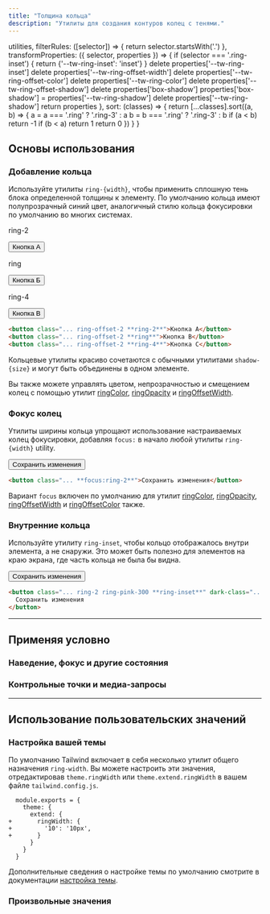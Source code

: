 ```yaml
---
title: "Толщина кольца"
description: "Утилиты для создания контуров колец с тенями."
---
```



  utilities,
  filterRules: ([selector]) => {
    return selector.startsWith('.')
  },
  transformProperties: ({ selector, properties }) => {
    if (selector === '.ring-inset') {
      return {'--tw-ring-inset': 'inset'}
    }
    delete properties['--tw-ring-inset']
    delete properties['--tw-ring-offset-width']
    delete properties['--tw-ring-offset-color']
    delete properties['--tw-ring-color']
    delete properties['--tw-ring-offset-shadow']
    delete properties['box-shadow']
    properties['box-shadow'] = properties['--tw-ring-shadow']
    delete properties['--tw-ring-shadow']
    return properties
  },
  sort: (classes) => {
    return [...classes].sort((a, b) => {
      a = a === '.ring' ? '.ring-3' : a
      b = b === '.ring' ? '.ring-3' : b
      if (a < b) return -1
      if (b < a) return 1
      return 0
    })
  }
}


## Основы использования

### Добавление кольца

Используйте утилиты `ring-{width}`, чтобы применить сплошную тень блока определенной толщины к элементу. По умолчанию кольца имеют полупрозрачный синий цвет, аналогичный стилю кольца фокусировки по умолчанию во многих системах.

<Example>
  <div class="grid grid-cols-1 sm:grid-cols-3 gap-4 text-white text-center font-bold leading-6">
    <div class="flex flex-col items-center shrink-0">
      <p class="font-medium text-sm text-slate-500 font-mono text-center mb-3 dark:text-slate-400">ring-2</p>
      <button class="px-4 py-2 font-semibold text-sm bg-white text-slate-700 border border-slate-300 rounded-md shadow-sm ring-2 ring-offset-2 ring-offset-slate-50 ring-blue-300 dark:bg-slate-700 dark:text-slate-200 dark:ring-offset-slate-900 dark:border-transparent">Кнопка А</button>
    </div>
    <div class="flex flex-col items-center shrink-0">
      <p class="font-medium text-sm text-slate-500 font-mono text-center mb-3 dark:text-slate-400">ring</p>
        <button class="px-4 py-2 font-semibold text-sm bg-white text-slate-700 border border-slate-300 rounded-md shadow-sm ring ring-offset-2 ring-offset-slate-50 ring-blue-300 dark:bg-slate-700 dark:text-slate-200 dark:ring-offset-slate-900 dark:border-transparent">Кнопка Б</button>
    </div>
    <div class="flex flex-col items-center shrink-0">
      <p class="font-medium text-sm text-slate-500 font-mono text-center mb-3 dark:text-slate-400">ring-4</p>
      <button class="px-4 py-2 font-semibold text-sm bg-white text-slate-700 border border-slate-300 rounded-md shadow-sm ring-4 ring-offset-2 ring-offset-slate-50 ring-blue-300 dark:bg-slate-700 dark:text-slate-200 dark:ring-offset-slate-900 dark:border-transparent">Кнопка В</button>
    </div>
  </div>
</Example>

```html
<button class="... ring-offset-2 **ring-2**">Кнопка A</button>
<button class="... ring-offset-2 **ring**">Кнопка B</button>
<button class="... ring-offset-2 **ring-4**">Кнопка C</button>
```

Кольцевые утилиты красиво сочетаются с обычными утилитами `shadow-{size}` и могут быть объединены в одном элементе.

Вы также можете управлять цветом, непрозрачностью и смещением колец с помощью утилит [ringColor](/docs/ring-color), [ringOpacity](/docs/ring-opacity) и [ringOffsetWidth](/docs/ring-offset-width).

### Фокус колец

Утилиты ширины кольца упрощают использование настраиваемых колец фокусировки, добавляя `focus:` в начало любой утилиты `ring-{width}` utility.

<Example hint="Focus this button to see the ring appear">
  <div class="flex justify-center max-w-md mx-auto gap-4 text-white text-sm text-center font-bold leading-6">
    <button class="px-4 py-2 font-semibold text-sm bg-white text-slate-700 border border-slate-300 rounded-md shadow-sm ring-violet-300 ring-offset-2 ring-offset-slate-50 focus:outline-none focus:ring-2 dark:bg-slate-700 dark:text-slate-200 dark:border-transparent">Сохранить изменения</button>
  </div>
</Example>

```html
<button class="... **focus:ring-2**">Сохранить изменения</button>
```

Вариант `focus` включен по умолчанию для утилит [ringColor](/docs/ring-color), [ringOpacity](/docs/ring-opacity), [ringOffsetWidth](/docs/ring-offset-width) и [ringOffsetColor](/docs/ring-offset-color) также.

### Внутренние кольца

Используйте утилиту `ring-inset`, чтобы кольцо отображалось внутри элемента, а не снаружи. Это может быть полезно для элементов на краю экрана, где часть кольца не была бы видна.

<Example>
  <div class="flex justify-center max-w-md mx-auto gap-4 text-white text-sm text-center font-bold leading-6">
    <button class="px-4 py-2 font-semibold text-sm bg-white text-slate-700 rounded-md shadow-sm ring-pink-300 ring-2 ring-inset dark:bg-slate-700 dark:text-slate-200 dark:ring-pink-500">Сохранить изменения</button>
  </div>
</Example>

```html
<button class="... ring-2 ring-pink-300 **ring-inset**" dark-class="... ring-2 ring-pink-500 **ring-inset**">
  Сохранить изменения
</button>
```

---

## <Heading ignore>Применяя условно</Heading>

### <Heading ignore>Наведение, фокус и другие состояния</Heading>

<HoverFocusAndOtherStates defaultClass="ring-2" featuredClass="ring-4" />

### <Heading ignore>Контрольные точки и медиа-запросы</Heading>

<BreakpointsAndMediaQueries defaultClass="ring-2" featuredClass="ring-4" />

---

## Использование пользовательских значений

### Настройка вашей темы

По умолчанию Tailwind включает в себя несколько утилит общего назначения `ring-width`. Вы можете настроить эти значения, отредактировав `theme.ringWidth` или `theme.extend.ringWidth` в вашем файле `tailwind.config.js`.

```diff-js tailwind.config.js
  module.exports = {
    theme: {
      extend: {
+       ringWidth: {
+         '10': '10px',
+       }
      }
    }
  }
```

Дополнительные сведения о настройке темы по умолчанию смотрите в документации [настройка темы](/docs/theme#customizing-the-default-theme).

### Произвольные значения

<ArbitraryValues property="ring" featuredClass="ring-[10px]" />
